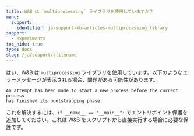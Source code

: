 ```yaml
---
title: W&B は `multiprocessing` ライブラリを使用していますか？
menu:
  support:
    identifier: ja-support-kb-articles-multiprocessing_library
support:
  - experiments
toc_hide: true
type: docs
slug: /ja/support/:filename
---
```

はい、W&B は `multiprocessing` ライブラリを使用しています。以下のようなエラーメッセージが表示される場合、問題がある可能性があります。

```
An attempt has been made to start a new process before the current process 
has finished its bootstrapping phase.
```

これを解決するには、`if __name__ == "__main__":` でエントリポイント保護を追加してください。これは W&B をスクリプトから直接実行する場合に必要な保護です。